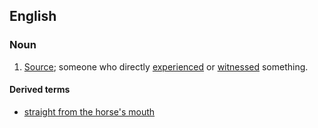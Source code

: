 ==English==

===Noun===
{{en-noun|head=[[horse]]'s [[mouth]]|horses' mouths}}

# {{context|idiomatic|lang=en}} [[source|Source]]; someone who directly [[experienced]] or [[witnessed]] something.

====Derived terms====
* [[straight from the horse's mouth]]